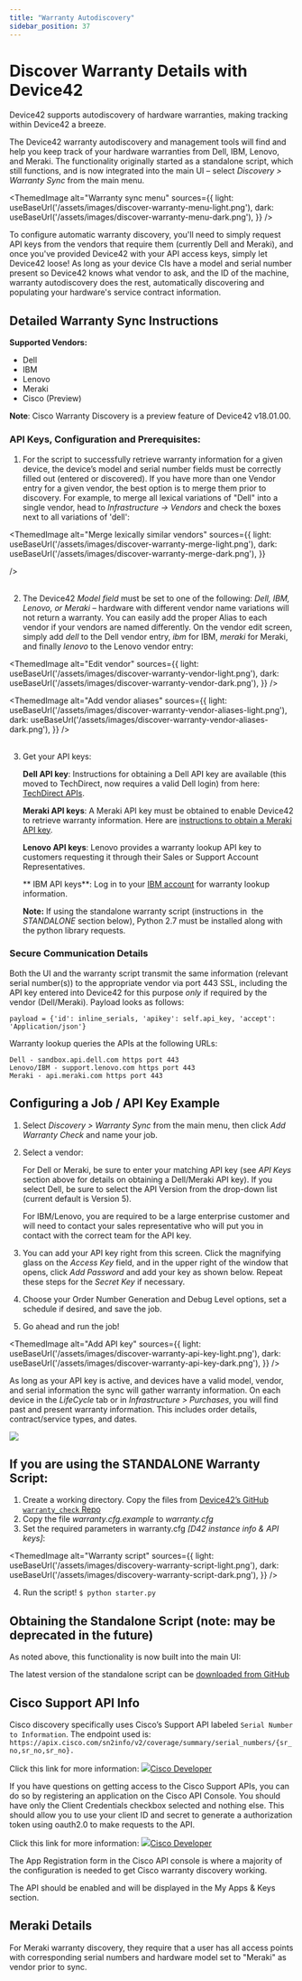 ```yaml
---
title: "Warranty Autodiscovery"
sidebar_position: 37
---
```



# Discover Warranty Details with Device42

Device42 supports autodiscovery of hardware warranties, making tracking within Device42 a breeze.

The Device42 warranty autodiscovery and management tools will find and help you keep track of your hardware warranties from Dell, IBM, Lenovo, and Meraki. The functionality originally started as a standalone script, which still functions, and is now integrated into the main UI – select _Discovery > Warranty Sync_ from the main menu.

<ThemedImage
  alt="Warranty sync menu"
  sources={{
    light: useBaseUrl('/assets/images/discover-warranty-menu-light.png'),
    dark: useBaseUrl('/assets/images/discover-warranty-menu-dark.png'),
  }}
/>

To configure automatic warranty discovery, you'll need to simply request API keys from the vendors that require them (currently Dell and Meraki), and once you've provided Device42 with your API access keys, simply let Device42 loose! As long as your device CIs have a model and serial number present so Device42 knows what vendor to ask, and the ID of the machine, warranty autodiscovery does the rest, automatically discovering and populating your hardware's service contract information.

## Detailed Warranty Sync Instructions

**Supported Vendors:**

- Dell
- IBM
- Lenovo
- Meraki
- Cisco (Preview)

**Note**: Cisco Warranty Discovery is a preview feature of Device42 v18.01.00.

### API Keys, Configuration and Prerequisites:

1. For the script to successfully retrieve warranty information for a given device, the device’s model and serial number fields must be correctly filled out (entered or discovered). If you have more than one Vendor entry for a given vendor, the best option is to merge them prior to discovery. For example, to merge all lexical variations of "Dell" into a single vendor, head to _Infrastructure -> Vendors_ and check the boxes next to all variations of 'dell': 


<ThemedImage
  alt="Merge lexically similar vendors"
  sources={{
    light: useBaseUrl('/assets/images/discover-warranty-merge-light.png'),
    dark: useBaseUrl('/assets/images/discover-warranty-merge-dark.png'),
  }}
  
/>
<br/><br/>

2. The Device42 _Model field_ must be set to one of the following: _Dell, IBM, Lenovo, or Meraki_ – hardware with different vendor name variations will not return a warranty. You can easily add the proper Alias to each vendor if your vendors are named differently. On the vendor edit screen, simply add _dell_ to the Dell vendor entry, _ibm_ for IBM, _meraki_ for Meraki, and finally _lenovo_ to the Lenovo vendor entry: 

<ThemedImage
  alt="Edit vendor"
  sources={{
    light: useBaseUrl('/assets/images/discover-warranty-vendor-light.png'),
    dark: useBaseUrl('/assets/images/discover-warranty-vendor-dark.png'),
  }}
/>

<ThemedImage
  alt="Add vendor aliases"
  sources={{
    light: useBaseUrl('/assets/images/discover-warranty-vendor-aliases-light.png'),
    dark: useBaseUrl('/assets/images/discover-warranty-vendor-aliases-dark.png'),
  }}
/>
<br/><br/>

3. Get your API keys:

    **Dell API key**: Instructions for obtaining a Dell API key are available (this moved to TechDirect, now requires a valid Dell login) from here: [TechDirect APIs](https://tdm.dell.com/td-auth?lang=en_UShttps://techdirect.dell.com/Portal/Login.aspx?ReturnUrl=%2Fportal%2FAboutAPIs.aspxtdLegacyUrl=%2Fportal%2FAboutAPIs.aspx).

    **Meraki API keys**: A Meraki API key must be obtained to enable Device42 to retrieve warranty information. Here are [instructions to obtain a Meraki API key](https://developer.cisco.com/meraki/api-v1/#!authorization/obtaining-your-meraki-api-key).

    **Lenovo API keys**: Lenovo provides a warranty lookup API key to customers requesting it through their Sales or Support Account Representatives.

    ** IBM API keys**: Log in to your [IBM account](https://login.ibm.com/authsvc/mtfim/sps/authsvc?PolicyId=urn:ibm:security:authentication:asf:basicldapuser&Target=https%3A%2F%2Flogin.ibm.com%2Foidc%2Fendpoint%2Fdefault%2Fauthorize%3FqsId%3D18d7b5a9-bbe1-4d66-9e31-57a48ef148c5%26client_id%3DOGMyMGQ1MzQtZDFhYi00) for warranty lookup information.

    **Note:** If using the standalone warranty script (instructions in  the _STANDALONE_ section below), Python 2.7 must be installed along with the python library requests.

### Secure Communication Details

Both the UI and the warranty script transmit the same information (relevant serial number(s)) to the appropriate vendor via port 443 SSL, including the API key entered into Device42 for this purpose _only_ if required by the vendor (Dell/Meraki). Payload looks as follows:

```
payload = {'id': inline_serials, 'apikey': self.api_key, 'accept': 'Application/json'}
```

Warranty lookup queries the APIs at the following URLs:

```
Dell - sandbox.api.dell.com https port 443
Lenovo/IBM - support.lenovo.com https port 443
Meraki - api.meraki.com https port 443
```

## Configuring a Job / API Key Example

1. Select _Discovery > Warranty Sync_ from the main menu, then click _Add Warranty Check_ and name your job.
2. Select a vendor:
    
    For Dell or Meraki, be sure to enter your matching API key (see _API Keys_ section above for details on obtaining a Dell/Meraki API key). If you select Dell, be sure to select the API Version from the drop-down list (current default is Version 5).
    
    For IBM/Lenovo, you are required to be a large enterprise customer and will need to contact your sales representative who will put you in contact with the correct team for the API key.
    
3. You can add your API key right from this screen. Click the magnifying glass on the _Access Key_ field, and in the upper right of the window that opens, click _Add Password_ and add your key as shown below. Repeat these steps for the _Secret Key_ if necessary.
4. Choose your Order Number Generation and Debug Level options, set a schedule if desired, and save the job.
5. Go ahead and run the job!

<ThemedImage
  alt="Add API key"
  sources={{
    light: useBaseUrl('/assets/images/discover-warranty-api-key-light.png'),
    dark: useBaseUrl('/assets/images/discover-warranty-api-key-dark.png'),
  }}
/>

As long as your API key is active, and devices have a valid model, vendor, and serial information the sync will gather warranty information. On each device in the _LifeCycle_ tab or in _Infrastructure > Purchases_, you will find past and present warranty information. This includes order details, contract/service types, and dates.

![](/assets/images/WEB-598_warranty-ad-purchase-support-tab.png)

## If you are using the STANDALONE Warranty Script:

1. Create a working directory. Copy the files from [Device42’s GitHub `warranty_check` Repo](https://github.com/device42/warranty_check/)
2. Copy the file _warranty.cfg.example_ to _warranty.cfg_
3. Set the required parameters in warranty.cfg _[D42 instance info & API keys]_:

<ThemedImage
  alt="Warranty script"
  sources={{
    light: useBaseUrl('/assets/images/discovery-warranty-script-light.png'),
    dark: useBaseUrl('/assets/images/discovery-warranty-script-dark.png'),
  }}
/>

4. Run the script! `$ python starter.py`

## Obtaining the Standalone Script (note: may be deprecated in the future)

As noted above, this functionality is now built into the main UI:

The latest version of the standalone script can be [downloaded from GitHub](https://codeload.github.com/device42/warranty_check/zip/refs/heads/master)

## Cisco Support API Info

Cisco discovery specifically uses Cisco’s Support API labeled `Serial Number to Information`. The endpoint used is: 
`https://apix.cisco.com/sn2info/v2/coverage/summary/serial_numbers/{sr_no,sr_no,sr_no}.`

Click this link for more information: [![](https://static.production.devnetcloud.com/images/favicon.ico)Cisco Developer](https://developer.cisco.com/docs/support-apis/#!serial-number-to-information/get-coverage-summary-by-serial-numbers)

If you have questions on getting access to the Cisco Support APIs, you can do so by registering an application on the Cisco API Console. You should have only the Client Credentials checkbox selected and nothing else. This should allow you to use your client ID and secret to generate a authorization token using oauth2.0 to make requests to the API.

Click this link for more information: [![](https://static.production.devnetcloud.com/images/favicon.ico)Cisco Developer](https://developer.cisco.com/docs/support-apis/#!application-registration/application-registration)

The App Registration form in the Cisco API console is where a majority of the configuration is needed to get Cisco warranty discovery working.

The API should be enabled and will be displayed in the My Apps & Keys section.

## Meraki Details

For Meraki warranty discovery, they require that a user has all access points with corresponding serial numbers and hardware model set to "Meraki" as vendor prior to sync.
